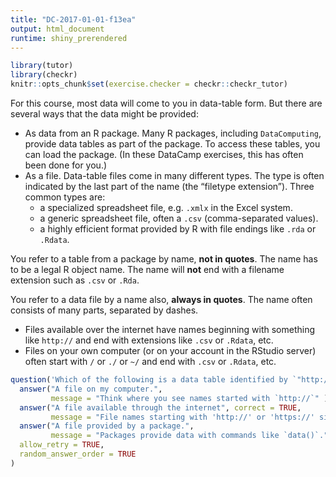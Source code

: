 ```yaml
---
title: "DC-2017-01-01-f13ea"
output: html_document
runtime: shiny_prerendered
---
```


```r
library(tutor)
library(checkr)
knitr::opts_chunk$set(exercise.checker = checkr::checkr_tutor)
```

For this course, most data will come to you in data-table form. But there are several ways that the data might be provided:

* As data from an R package. Many R packages, including `DataComputing`, provide data tables as part of the package. To access these tables, you can load the package. (In these DataCamp exercises, this has often been done for you.)
* As a file. Data-table files come in many different types. The type is often indicated by the last part of the name (the "filetype extension"). Three common types are:
    - a specialized spreadsheet file, e.g. `.xmlx` in the Excel system.
    - a generic spreadsheet file, often a `.csv` (comma-separated values).
    - a highly efficient format provided by R with file endings like `.rda` or `.Rdata`.

You refer to a table from a package by name, **not in quotes**. The name has to be a legal R object name. The name will **not** end with a filename extension such as `.csv` or `.Rda`.

You refer to a data file by a name also, **always in quotes**. The name often consists of many parts, separated by dashes. 

* Files available over the internet have names beginning with something like `http://` and end with extensions like `.csv` or `.Rdata`, etc.
* Files on your own computer (or on your account in the RStudio server) often start with `/` or `./` or `~/` and end with `.csv` or `.Rdata`, etc.



```r
question('Which of the following is a data table identified by `"http://tiny.cc/dcf/CountryCodes.rda"`.',
  answer("A file on my computer.", 
         message = "Think where you see names started with `http://`" ),
  answer("A file available through the internet", correct = TRUE, 
         message = "File names starting with 'http://' or 'https://' signal that the file is available via the internet."),
  answer("A file provided by a package.", 
         message = "Packages provide data with commands like `data()`."),
  allow_retry = TRUE,
  random_answer_order = TRUE
)
```

<!-- narrative to wrap up (if any) goes here -->


